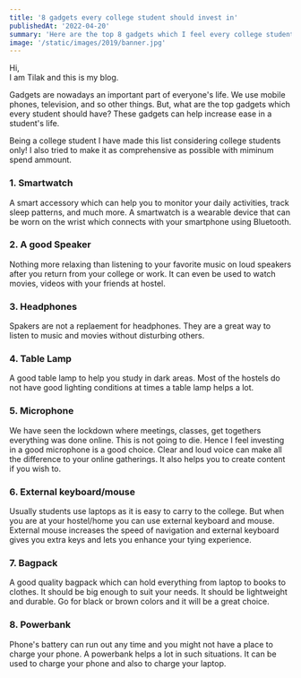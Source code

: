```yaml
---
title: '8 gadgets every college student should invest in'
publishedAt: '2022-04-20'
summary: 'Here are the top 8 gadgets which I feel every college student should think about investing in.'
image: '/static/images/2019/banner.jpg'
---
```


Hi, <br/>
I am Tilak and this is my blog.

Gadgets are nowadays an important part of everyone's life. We use mobile phones, television, and so other things. But, what are the top gadgets which every student should have? These gadgets can help increase ease in a student's life.

Being a college student I have made this list considering college students only! I also tried to make it as comprehensive as possible with miminum spend ammount.

### 1. Smartwatch
A smart accessory which can help you to monitor your daily activities, track sleep patterns, and much more. A smartwatch is a wearable device that can be worn on the wrist which connects with your smartphone using Bluetooth.

### 2. A good Speaker
Nothing more relaxing than listening to your favorite music on loud speakers after you return from your college or work. It can even be used to watch movies, videos with your friends at hostel.

### 3. Headphones
Spakers are not a replaement for headphones. They are a great way to listen to music and movies without disturbing others.

### 4. Table Lamp
A good table lamp to help you study in dark areas. Most of the hostels do not have good lighting conditions at times a table lamp helps a lot.

### 5. Microphone
We have seen the lockdown where meetings, classes, get togethers everything was done online. This is not going to die. Hence I feel investing in a good microphone is a good choice. Clear and loud voice can make all the difference to your online gatherings. It also helps you to create content if you wish to.

### 6. External keyboard/mouse
Usually students use laptops as it is easy to carry to the college. But when you are at your hostel/home you can use external keyboard and mouse. External mouse increases the speed of navigation and external keyboard gives you extra keys and lets you enhance your tying experience.

### 7. Bagpack
A good quality bagpack which can hold everything from laptop to books to clothes. It should be big enough to suit your needs. It should be lightweight and durable. Go for black or brown colors and it will be a great choice.

### 8. Powerbank
Phone's battery can run out any time and you might not have a place to charge your phone. A powerbank helps a lot in such situations. It can be used to charge your phone and also to charge your laptop.

